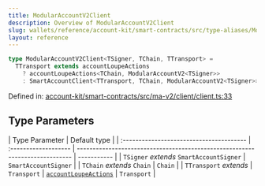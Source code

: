 ```yaml
---
title: ModularAccountV2Client
description: Overview of ModularAccountV2Client
slug: wallets/reference/account-kit/smart-contracts/src/type-aliases/ModularAccountV2Client
layout: reference
---
```


```ts
type ModularAccountV2Client<TSigner, TChain, TTransport> =
  TTransport extends accountLoupeActions
    ? accountLoupeActions<TChain, ModularAccountV2<TSigner>>
    : SmartAccountClient<TTransport, TChain, ModularAccountV2<TSigner>>;
```

Defined in: [account-kit/smart-contracts/src/ma-v2/client/client.ts:33](https://github.com/alchemyplatform/aa-sdk/blob/49e74eee8606f480b200b4612d00d950da8a8742/account-kit/smart-contracts/src/ma-v2/client/client.ts#L33)

## Type Parameters

| Type Parameter                           | Default type         |
| :--------------------------------------- | :------------------- | ---------------------------------------------------------------------------- | ----------- |
| `TSigner` _extends_ `SmartAccountSigner` | `SmartAccountSigner` |
| `TChain` _extends_ `Chain`               | `Chain`              |
| `TTransport` _extends_                   | `Transport`          | [`accountLoupeActions`](../../../core/src/variables/accountLoupeActions.mdx) | `Transport` |
